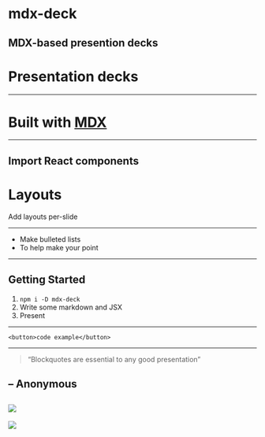 
# mdx-deck

MDX-based presention decks
---
# Presentation decks
---
# Built with [MDX][]
[MDX]: https://github.com/mdx-js/mdx
---

<Box
  fontSize={4}
  p={4}
  bg='magenta'>
  Import React components
</Box>
---

# Layouts
Add layouts per-slide

---

- Make bulleted lists
- To help make your point

---

## Getting Started

1. `npm i -D mdx-deck`
2. Write some markdown and JSX
3. Present

---
```
<button>code example</button>
```
---
> “Blockquotes are essential to any good presentation”

– Anonymous
---
![](https://s3.amazonaws.com/jxnblk/ok-cli.gif)
---
<Image src='https://s3.amazonaws.com/jxnblk/ok-cli.gif' />
